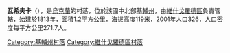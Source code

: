 {{coord|50|56|27|N|30|5|49|E|scale:30000|display=title}}

'''瓦希夫卡'''（{{lang-uk|Вахівка}}），是[[烏克蘭|烏克蘭]]的村落，位於該國中北部[[基輔州|基輔州]]，由[[維什戈羅德區|維什戈羅德區]]負責管轄，始建於1813年，面積1.2平方公里，海拔高度119米，2001年人口326，人口密度每平方公里271.7人。

{{DEFAULTSORT:Вахівка}}
[[Category:基輔州村落|Category:基輔州村落]]
[[Category:維什戈羅德區村落|Category:維什戈羅德區村落]]


{{Kiev-geo-stub}}